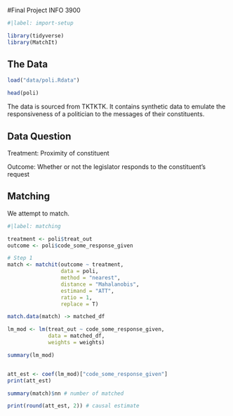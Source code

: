 #Final Project
INFO 3900

```r
#|label: import-setup

library(tidyverse)
library(MatchIt)

```
## The Data

```r

load("data/poli.Rdata")

head(poli)

```
The data is sourced from TKTKTK. It contains synthetic data to emulate the responsiveness of a politician to the messages of their constituents.

## Data Question

Treatment: Proximity of constituent

Outcome: Whether or not the legislator responds to the constituent’s request

## Matching

We attempt to match.

```r
#|label: matching

treatment <- poli$treat_out
outcome <- poli$code_some_response_given

# Step 1
match <- matchit(outcome ~ treatment,
                 data = poli,
                 method = "nearest",
                 distance = "Mahalanobis",
                 estimand = "ATT",
                 ratio = 1,
                 replace = T)

match.data(match) -> matched_df

lm_mod <- lm(treat_out ~ code_some_response_given,
             data = matched_df,
             weights = weights)

summary(lm_mod)


att_est <- coef(lm_mod)["code_some_response_given"]
print(att_est)

summary(match)$nn # number of matched

print(round(att_est, 2)) # causal estimate

```


